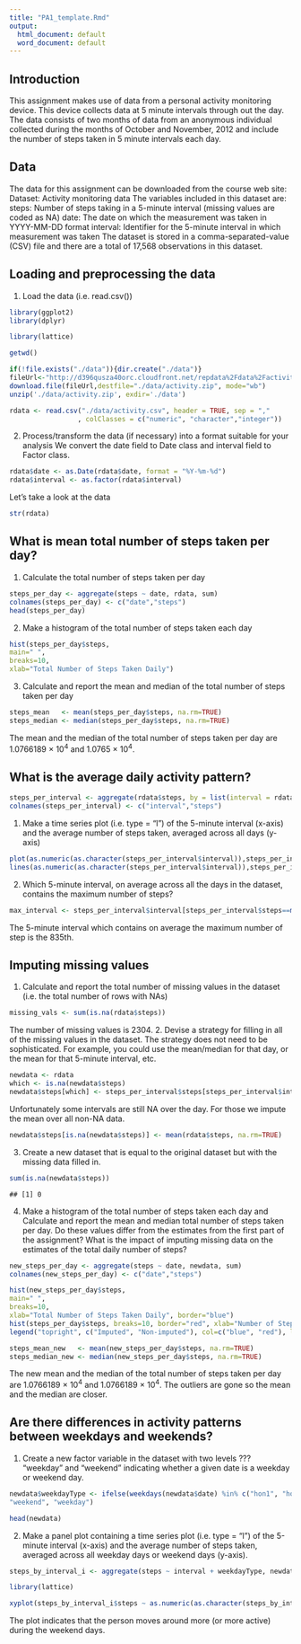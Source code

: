 ```yaml
---
title: "PA1_template.Rmd"
output:
  html_document: default
  word_document: default
---
```


## Introduction
  This assignment makes use of data from a personal activity monitoring device. This device collects data at 5 minute intervals through out the day. The data consists of two months of data from an anonymous individual collected during the months of October and November, 2012 and include the number of steps taken in 5 minute intervals each day.

## Data
The data for this assignment can be downloaded from the course web site:
  Dataset: Activity monitoring data
The variables included in this dataset are:
  steps: Number of steps taking in a 5-minute interval (missing values are coded as NA)
date: The date on which the measurement was taken in YYYY-MM-DD format
interval: Identifier for the 5-minute interval in which measurement was taken
The dataset is stored in a comma-separated-value (CSV) file and there are a total of 17,568 observations in this dataset.

## Loading and preprocessing the data
1. Load the data (i.e. read.csv())


```r
library(ggplot2)
library(dplyr)
```

```r
library(lattice)

getwd()

if(!file.exists("./data")){dir.create("./data")}
fileUrl<-"http://d396qusza40orc.cloudfront.net/repdata%2Fdata%2Factivity.zip"
download.file(fileUrl,destfile="./data/activity.zip", mode="wb")
unzip('./data/activity.zip', exdir='./data')

rdata <- read.csv("./data/activity.csv", header = TRUE, sep = ","
                 , colClasses = c("numeric", "character","integer"))
```


2. Process/transform the data (if necessary) into a format suitable for your analysis
We convert the date field to Date class and interval field to Factor class.

```r
rdata$date <- as.Date(rdata$date, format = "%Y-%m-%d")
rdata$interval <- as.factor(rdata$interval)
```

Let's take a look at the data

```r
str(rdata)
```


## What is mean total number of steps taken per day?
1. Calculate the total number of steps taken per day

```r
steps_per_day <- aggregate(steps ~ date, rdata, sum)
colnames(steps_per_day) <- c("date","steps")
head(steps_per_day)
```

2. Make a histogram of the total number of steps taken each day

```r
hist(steps_per_day$steps, 
main=" ",
breaks=10,
xlab="Total Number of Steps Taken Daily")
```




3. Calculate and report the mean and median of the total number of steps taken per day

```r
steps_mean   <- mean(steps_per_day$steps, na.rm=TRUE)
steps_median <- median(steps_per_day$steps, na.rm=TRUE)
```
The mean and the median of the total number of steps taken per day are 1.0766189 &times; 10<sup>4</sup> and 1.0765 &times; 10<sup>4</sup>.

## What is the average daily activity pattern?

```r
steps_per_interval <- aggregate(rdata$steps, by = list(interval = rdata$interval), FUN=mean, na.rm=TRUE)
colnames(steps_per_interval) <- c("interval","steps")
```


1. Make a time series plot (i.e. type = "l") of the 5-minute interval (x-axis) and the average number of steps taken, averaged across all days (y-axis)


```r
plot(as.numeric(as.character(steps_per_interval$interval)),steps_per_interval$steps, type="l", xlab="Interval", ylab="Number of Steps",main="Average Number of Steps per Day by Interval")
lines(as.numeric(as.character(steps_per_interval$interval)),steps_per_interval$steps, type="l")
```
 

2. Which 5-minute interval, on average across all the days in the dataset, contains the maximum number of steps?

```r
max_interval <- steps_per_interval$interval[steps_per_interval$steps==max(steps_per_interval$steps)]
```
The 5-minute interval which contains on average the maximum number of step is the 835th.

## Imputing missing values
1. Calculate and report the total number of missing values in the dataset (i.e. the total number of rows with NAs)

```r
missing_vals <- sum(is.na(rdata$steps))
```
The number of missing values is 2304.
2. Devise a strategy for filling in all of the missing values in the dataset. The strategy does not need to be sophisticated. For example, you could use the mean/median for that day, or the mean for that 5-minute interval, etc.

```r
newdata <- rdata
which <- is.na(newdata$steps)
newdata$steps[which] <- steps_per_interval$steps[steps_per_interval$interval == newdata$interval[which]]
```
Unfortunately some intervals are still NA over the day. For those we impute the mean over all non-NA data.

```r
newdata$steps[is.na(newdata$steps)] <- mean(rdata$steps, na.rm=TRUE)
```
3. Create a new dataset that is equal to the original dataset but with the missing data filled in.

```r
sum(is.na(newdata$steps))
```

```
## [1] 0
```
4. Make a histogram of the total number of steps taken each day and Calculate and report the mean and median total number of steps taken per day. Do these values differ from the estimates from the first part of the assignment? What is the impact of imputing missing data on the estimates of the total daily number of steps?


```r
new_steps_per_day <- aggregate(steps ~ date, newdata, sum)
colnames(new_steps_per_day) <- c("date","steps")
```

```r
hist(new_steps_per_day$steps, 
main=" ",
breaks=10,
xlab="Total Number of Steps Taken Daily", border="blue")
hist(steps_per_day$steps, breaks=10, border="red", xlab="Number of Steps", add=T)
legend("topright", c("Imputed", "Non-imputed"), col=c("blue", "red"), lwd=10)
```


```r
steps_mean_new   <- mean(new_steps_per_day$steps, na.rm=TRUE)
steps_median_new <- median(new_steps_per_day$steps, na.rm=TRUE)
```
The new mean and the median of the total number of steps taken per day are 1.0766189 &times; 10<sup>4</sup> and 1.0766189 &times; 10<sup>4</sup>. The outliers are gone so the mean and the median are closer.

## Are there differences in activity patterns between weekdays and weekends?
1. Create a new factor variable in the dataset with two levels ??? “weekday” and “weekend” indicating whether a given date is a weekday or weekend day.

```r
newdata$weekdayType <- ifelse(weekdays(newdata$date) %in% c("hon1", "hon2"), 
"weekend", "weekday")

head(newdata)
```


2. Make a panel plot containing a time series plot (i.e. type = "l") of the 5-minute interval (x-axis) and the average number of steps taken, averaged across all weekday days or weekend days (y-axis).

```r
steps_by_interval_i <- aggregate(steps ~ interval + weekdayType, newdata, mean)

library(lattice)

xyplot(steps_by_interval_i$steps ~ as.numeric(as.character(steps_by_interval_i$interval))|steps_by_interval_i$weekdayType, main="Average Steps per Day by Interval",xlab="Interval", ylab="Steps",layout=c(1,2), type="l")

```


The plot indicates that the person moves around more (or more active) during the weekend days.


